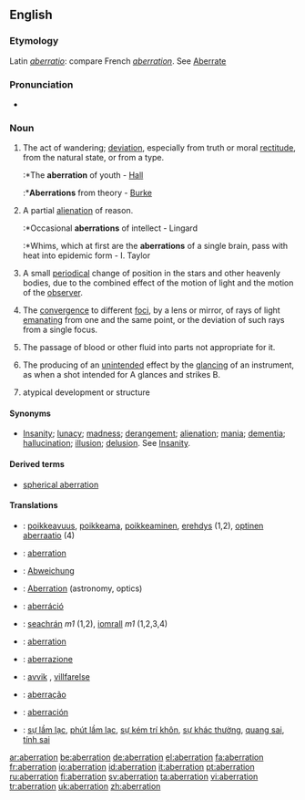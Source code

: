 ==English==

===Etymology===
Latin ''[[aberratio]]'': compare French ''[[aberration]]''. See [[aberrate|Aberrate]]

===Pronunciation===
*{{audio|en-us-aberration.ogg|Audio (US)}}

===Noun===
{{en-noun}}

# The act of wandering; [[deviation]], especially from truth or moral [[rectitude]], from the natural state, or from a type.
#:*The '''aberration''' of youth - [[Hall]]
#:*'''Aberrations''' from theory - [[Burke]]
# A partial [[alienation]] of reason.
#:*Occasional '''aberrations''' of intellect - Lingard
#:*Whims, which at first are the '''aberrations''' of a single brain, pass with heat into epidemic form - I. Taylor
# {{astronomy}} A small [[periodical]] change of position in the stars and other heavenly bodies, due to the combined effect of the motion of light and the motion of the [[observer]].
# {{context|optics}} The [[convergence]] to different [[focus|foci]], by a lens or mirror, of rays of light [[emanating]] from one and the same point, or the deviation of such rays from a single focus.
# {{physiology}} The passage of blood or other fluid into parts not appropriate for it.
# {{law}} The producing of an [[unintended]] effect by the [[glancing]] of an instrument, as when a shot intended for A glances and strikes B.
# {{context|zoology|botany}} atypical development or structure

====Synonyms====
*[[insanity|Insanity]]; [[lunacy]]; [[madness]]; [[derangement]]; [[alienation]]; [[mania]]; [[dementia]]; [[hallucination]]; [[illusion]]; [[delusion]]. See [[insanity|Insanity]].

====Derived terms====
*[[spherical aberration]]
====Translations====
{{checktrans-top}}
*{{ttbc|Finnish}}: [[poikkeavuus]], [[poikkeama]], [[poikkeaminen]], [[erehdys]] (1,2), [[optinen aberraatio]] (4)
*{{ttbc|French}}: [[aberration]]
*{{ttbc|German}}: [[Abweichung]]
*{{ttbc|German}}: [[Aberration]] {{f}} (astronomy, optics)
*{{ttbc|Hungarian}}: [[aberráció]]
*{{ttbc|Irish}}: [[seachrán]] ''m1'' (1,2), [[iomrall]] ''m1'' (1,2,3,4)
*{{ttbc|Interlingua}}: [[aberration]]
*{{ttbc|Italian}}: [[aberrazione]]
*{{ttbc|Norwegian}}: [[avvik]] {{n}}, [[villfarelse]] {{c}}
*{{ttbc|Portuguese}}: [[aberração]]
*{{ttbc|Spanish}}: [[aberración]]
*{{ttbc|Vietnamese}}: [[sự lầm lạc]], [[phút lầm lạc]], [[sự kém trí khôn]], [[sự khác thường]], [[quang sai]], [[tính sai]]
{{checktrans-bottom}}

[[ar:aberration]]
[[be:aberration]]
[[de:aberration]]
[[el:aberration]]
[[fa:aberration]]
[[fr:aberration]]
[[io:aberration]]
[[id:aberration]]
[[it:aberration]]
[[pt:aberration]]
[[ru:aberration]]
[[fi:aberration]]
[[sv:aberration]]
[[ta:aberration]]
[[vi:aberration]]
[[tr:aberration]]
[[uk:aberration]]
[[zh:aberration]]